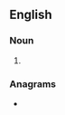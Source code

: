 ==English==

===Noun===
{{head|en|noun plural form}}

# {{plural of|detent|lang=en}}

===Anagrams===
* {{l|en|stented}}
